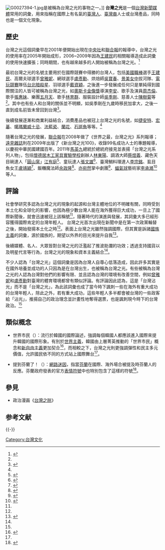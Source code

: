 {{noteTA
|1=zh-tw:國族;zh-cn:民族
}}
{{distinguish|台湾之胱}}
[[File:G0027394-1.jpg|thumb]]是被稱為台灣之光的事物之一。]]
'''台灣之光'''是一個[[台灣|台灣]][[新聞媒體|新聞媒體]]常用的詞彙，用來指稱在國際上有名氣的[[臺灣人|臺灣人]]、[[臺灣裔|臺灣裔]]人士或台灣產品，同時也是一個文化現象。

==歷史==
台灣之光這個詞彙早在2001年便開始出現在[[中央社|中央社]]和[[聯合報|聯合報]]的報導中，台灣之光的使用率在2005年開始成形，2006~2009年因為[[王建民_(棒球選手)|王建民]]的相關報導造成此詞彙的使用快速擴張；同時期間，也有越來越多的人開始被稱為台灣之光。<ref name=NCCU>{{cite thesis|degree=碩士|publisher=國立政治大學 社會學研究所|title=「台灣之光」：一種布希亞式的示現|author=龔雋幃|date=2014-10-01|url=http://nccur.lib.nccu.edu.tw/handle/140.119/70256|access-date=2017-02-22|archive-date=2020-10-22|archive-url=https://web.archive.org/web/20201022123830/http://nccur.lib.nccu.edu.tw/handle/140.119/70256|dead-url=no}}</ref>

最初台灣之光的名號主要用於在國際競賽中得勝的台灣人，包括[[美國職棒|美國職棒]]選手[[王建民_(棒球員)|王建民]]、高爾夫球選手[[曾雅妮|曾雅妮]]、網球選手[[盧彥勳|盧彥勳]]、烘焙師[[吳寶春|吳寶春]]、[[景美女中|景美女中]]拔河隊、[[電玩競賽|電玩競賽]]隊伍[[台北暗殺星|台北暗殺星]]、羽球選手[[戴資穎|戴資穎]]，之後進一步發展成任何只是單純得到國際關注的人皆可被稱為台灣之光，如[[奧斯卡金像獎|奧斯卡金像獎]]導演[[李安|李安]]、歌手及演員[[周杰倫|周杰倫]]、歌手[[張惠妹|張惠妹]]、樂團[[五月天|五月天]]、歌手[[林育群|林育群]]、服裝設計師[[吳季剛|吳季剛]]、慈善人士[[陳樹菊|陳樹菊]]等<ref name=NCCU/>。其中也有些人和台灣的關係並不明顯，如吳季剛在九歲時移民加拿大，之後一直到成名前皆未曾回到台灣<ref name=castnet>{{cite news|title=台灣之光？台灣沾光？|publisher=喀報|issue=88|date=2010-10-24|author=林書羽|url=http://castnet.nctu.edu.tw/castnet/article/154|access-date=2017-02-22|archive-date=2018-04-18|archive-url=https://web.archive.org/web/20180418230754/http://castnet.nctu.edu.tw/castnet/article/154|dead-url=no}}</ref>。

後續發展逐漸和商業利益結合，消費產品也被冠上台灣之光的名號，如[[捷安特|捷安特]]、[[宏碁|宏碁]]、[[噶瑪蘭威士忌|噶瑪蘭威士忌]]、[[法藍瓷|法藍瓷]]、[[蘭花|蘭花]]、[[石斑魚|石斑魚]]等等。<ref name=NCCU/>

隨著台灣之光的發展，[[聯合報|聯合報]]在2008年做了《世界之最，台灣之光》系列報導；[[遠見雜誌|遠見雜誌]]則在2009年出版了《新台灣之光100》，收錄99名成功人士的專題報導，以慶祝中華民國建國百年。2011年[[馬英九|馬英九]]總統於總統府接見並表揚「台灣之光系列人物」，包括[[懷德居木工家具實驗學校|懷德居木工家具實驗學校]]創辦人[[林東陽|林東陽]]、調酒大師[[蔡煜義|蔡煜義]]、藏色天目碗達人「[[圓山窯|圓山窯]]」[[江有庭|江有庭]]<ref>{{Cite web|title=總統接見「懷德居木工家具實驗學校」創辦人林東陽、調酒大師蔡煜義及藏色天目碗達人「圓山窯」江有庭|url=https://www.president.gov.tw/NEWS/15665|accessdate=2019-09-11|work=www.president.gov.tw|language=zh-tw|archive-date=2020-10-30|archive-url=https://web.archive.org/web/20201030194057/https://www.president.gov.tw/NEWS/15665|dead-url=no}}</ref>、童玩達人[[張文雄|張文雄]]<ref>{{Cite web|title=總統接見「台灣之光系列人物」--童玩達人張文雄師傅|url=https://www.president.gov.tw/NEWS/15688|accessdate=2019-09-11|work=www.president.gov.tw|language=zh-tw|archive-date=2020-10-30|archive-url=https://web.archive.org/web/20201030195311/https://www.president.gov.tw/NEWS/15688|dead-url=no}}</ref>、臺灣鯛料理達人[[李宗銘|李宗銘]]、虱目魚女王[[盧靖穎|盧靖穎]]<ref>{{Cite web|title=總統接見臺灣之光系列人物：臺灣鯛料理達人李宗銘、虱目魚女王盧靖穎|url=https://www.president.gov.tw/NEWS/15768|accessdate=2019-09-11|work=www.president.gov.tw|language=zh-tw|archive-date=2020-10-30|archive-url=https://web.archive.org/web/20201030202420/https://www.president.gov.tw/NEWS/15768|dead-url=no}}</ref>、飯糰魔法師[[余政隆|余政隆]]<ref>{{Cite web|title=總統接見「台灣之光」系列人物余政隆先生|url=https://www.president.gov.tw/NEWS/15721|accessdate=2019-09-11|work=www.president.gov.tw|language=zh-tw|archive-date=2020-10-30|archive-url=https://web.archive.org/web/20201030202133/https://www.president.gov.tw/NEWS/15721|dead-url=no}}</ref>、[[亦宛然|亦宛然]]掌中劇團<ref>{{Cite web|title=總統接見台灣之光系列人物：亦宛然掌中劇團|url=https://www.president.gov.tw/NEWS/15738|accessdate=2019-09-11|work=www.president.gov.tw|language=zh-tw|archive-date=2020-10-30|archive-url=https://web.archive.org/web/20201030201212/https://www.president.gov.tw/NEWS/15738|dead-url=no}}</ref>、[[蝠氣球|蝠氣球]]藝術家[[李承澔|李承澔]]<ref>{{Cite web|title=總統接見臺灣之光系列人物--氣球藝術家李承澔|url=https://www.president.gov.tw/NEWS/16117|accessdate=2019-09-11|work=www.president.gov.tw|language=zh-tw|archive-date=2020-10-30|archive-url=https://web.archive.org/web/20201030185300/https://www.president.gov.tw/NEWS/16117|dead-url=no}}</ref>等人。

==評論==
社會學研究多認為台灣之光的現象的起源和台灣主體地位的不明確有關，同時受到本土化和全球化的影響，也因為極少數台灣人能在海外獲得巨大成功，一旦上了國際新聞後，就會迅速被冠上該稱號<ref name=NCCU/>，隨著時代的演進與發展，其詞彙大多已經形容獲得國際肯定的台灣年輕人。
台灣之光首次出現在新聞中是在第一次政黨輪替之後，開始發揚本土化之時<ref name=NCCU/>。表面上台灣之光雖然強調國際，但其實是訴諸[[國族主義|國族主義]]的詞彙，源於國族的{{link-en|自卑情結|inferiority complex}}，期望以外界的目光來提升自我<ref name=taiwansig>{{cite report|title=從台灣之光到全球公民：臺灣與韓國在國際社會的自我定位|author=邱韻芹|journal=新社會政策|volume=45期|date=2016-06-15|page=70-76|url=http://www.taiwansig.tw/index.php/%E6%94%BF%E7%AD%96%E5%A0%B1%E5%91%8A/%E5%85%A9%E5%B2%B8%E5%9C%8B%E9%9A%9B/7332-%E5%BE%9E%E5%8F%B0%E7%81%A3%E4%B9%8B%E5%85%89%E5%88%B0%E5%85%A8%E7%90%83%E5%85%AC%E6%B0%91%EF%BC%9A%E8%87%BA%E7%81%A3%E8%88%87%E9%9F%93%E5%9C%8B%E5%9C%A8%E5%9C%8B%E9%9A%9B%E7%A4%BE%E6%9C%83%E7%9A%84%E8%87%AA%E6%88%91%E5%AE%9A%E4%BD%8D|access-date=2017-02-22|archive-date=2020-10-28|archive-url=https://web.archive.org/web/20201028205304/http://www.taiwansig.tw/index.php/%E6%94%BF%E7%AD%96%E5%A0%B1%E5%91%8A/%E5%85%A9%E5%B2%B8%E5%9C%8B%E9%9A%9B/7332-%E5%BE%9E%E5%8F%B0%E7%81%A3%E4%B9%8B%E5%85%89%E5%88%B0%E5%85%A8%E7%90%83%E5%85%AC%E6%B0%91%EF%BC%9A%E8%87%BA%E7%81%A3%E8%88%87%E9%9F%93%E5%9C%8B%E5%9C%A8%E5%9C%8B%E9%9A%9B%E7%A4%BE%E6%9C%83%E7%9A%84%E8%87%AA%E6%88%91%E5%AE%9A%E4%BD%8D|dead-url=no}}</ref>。

後續媒體、名人、大眾皆對台灣之光的泛濫起了推波助瀾的功效；透過支持國貨以及明星代言等行為，台灣之光的現象和資本主義結合<ref name=NCCU/>。

不少人認為「台灣之光」這個詞彙是因為台灣人自尊心低落造成，因此許多其實是在國外培養並成功的人只因為是在台灣出生，也被稱為台灣之光。有些被稱為台灣之光的人認為台灣對他們的影響有限、並且認為台灣的環境有改善空間，例如[[曾雅妮|曾雅妮]]和[[盧彥勳|盧彥勳]]對臺灣的體育環境都曾有類似評論。有評論因此認為，這是「台灣沾光」而不是「台灣之光」，為此該詞彙也成了當今時下諷刺一些在海外有重大成功的台灣年輕人，除此之外，若有重大成功，這些年輕人多半都會被台灣的一些政客給「沾光」，推揚自己的政治理念並計畫性地奪得選票，也是諷刺現今時下的台灣政治。<ref name=castnet/>

==類似概念==
* 世界市民（{{lang-ko|세계시민}}）：流行於韓國的國際論述，強調每個韓國人都應該進入國際來提升韓國的國際形象。有別於[[世界主義|世界主義]]，韓國由上層菁英推動的「世界市民」概念和[[新自由主義|新自由主義]]更加契合<ref>{{cite journal|title=Global citizenship as a national project: the evolution of segye shimin in South Korean public discourse|author=Hans Schattle|journal=Citizenship Studies|page=53-68|volume=19|issue=1|date=2015|access-date=2017-02-22|url=http://www.tandfonline.com/doi/abs/10.1080/13621025.2014.883835|archive-date=2019-05-02|archive-url=https://web.archive.org/web/20190502224350/https://www.tandfonline.com/doi/abs/10.1080/13621025.2014.883835|dead-url=no}}</ref>，而相較之下，台灣之光則更強調彈性和民主多元價值，允許國民依不同的方式站上國際舞台<ref name=taiwansig/>。

* 提到芬蘭了！（{{lang-fi|suomi mainittu}}）：[[網路迷因|網路迷因]]，指當[[芬蘭|芬蘭]]在國際、海外場合被提及時芬蘭人的反應。芬蘭政府發表的官方[[表情符號|表情符號]]中也特別包含了這樣的符號<ref>{{cite web|title=芬蘭表情 Suomi Mainittu|publisher=芬兰推广委员会|url=https://finland.fi/zh/emoji/suomi-mainittu-11/|access-date=2017-02-22|archive-date=2020-10-20|archive-url=https://web.archive.org/web/20201020170658/https://finland.fi/zh/emoji/suomi-mainittu-11/|dead-url=no}}</ref>。

== 參見 ==
*政治漫画《[[台灣之胱|台灣之胱]]》

== 参考文献 ==
{{Reflist|32em}}

{{-}}
{{台灣主題}}

[[Category:台灣文化|Category:台灣文化]]